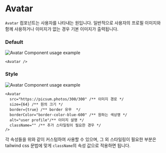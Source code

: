 
# Avatar
`Avatar` 컴포넌트는 사용자를 나타내는 원입니다. 일반적으로 사용자의 프로필 이미지와 함께 사용하거나 이미지가 없는 경우 기본 이미지가 출력됩니다.

 
### Default
<div style={{ border: "0.5px solid gray", borderRadius: "8px", display: "flex", justifyContent: "center", alignItems: "center", padding: "32px" }}>
  <Image src={AvatarExample} alt="Avatar Component usage example" height={34} />
</div>

```tsx
<Avatar />
```


### Style

<div style={{ border: "0.5px solid gray", borderRadius: "8px", display: "flex", justifyContent: "center", alignItems: "center", padding: "32px" }}>
  <Image src={StyledAvatar} alt="Avatar Component usage example" height={100} />
</div>

```tsx
<Avatar
  src="https://picsum.photos/300/300" /** 이미지 경로 */
  size={64} /** 원의 크기 */
  border={true} /** border 유무  */
  borderColor="border-color-blue-600" /** 원하는 색상명 */
  alt="user profile"/** 이미지 설명 */
  className="" /** 추가 스타일링이 필요한 경우 */
/>
```
각 속성들을 위와 같이 커스텀하여 사용할 수 있으며,
그 외 스타일링이 필요한 부분은 tailwind css 문법에 맞게 `className`의 속성 값으로 적용하면 됩니다.